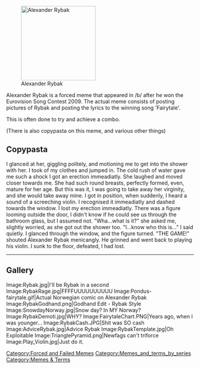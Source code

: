 [[Image:AlexanderRybak.jpg|200px|thumb|left|Alexander Rybak]]

Alexander Rybak is a forced meme that appeared in /b/ after he won the Eurovision Song Contest 2009. The actual meme consists of posting pictures of Rybak and posting the lyrics to the winning song 'Fairytale'. 

This is often done to try and achieve a combo.

(There is also copypasta on this meme, and various other things)

==Copypasta==

I glanced at her, giggling politely, and motioning me to get into the shower with her.
I took of my clothes and jumped in.
The cold rush of water gave me such a shock I got an erection immeadiatly.
She laughed and moved closer towards me.
She had such round breasts, perfectly formed, even, mature for her age.
But this was it, I was going to take away her virginity, and she would take away mine.
I got in position, when suddenly, I heard a sound of a screeching violin.
I recognised it immeadiatly and dashed towards the window.
I lost my erection immeadiatly.
There was a figure looming outside the door, I didn't know if he could see us through the bathroom glass, but I assumed not.
"Wha...what is it?" she asked me, slightly worried, as she got out the shower too.
"I...know who this is..." I said quietly.
I glanced through the window, and the figure turned.
"THE GAME!" shouted Alexander Rybak menicangly.
He grinned and went back to playing his violin.
I sunk to the floor, defeated, I had lost.


----


== Gallery ==
<gallery>
Image:Rybak.jpg|I'll be Rybak in a second
Image:RybakRage.jpg|FFFFUUUUUUUUUU
Image:Pondus-fairytale.gif|Actual Norwegian comic on Alexander Rybak
Image:RybakGodhand.png|Godhand Edit - Rybak Style
Image:SnowdayNorway.jpg|Snow day? In MY Norway?
Image:RybakDemoti.jpg|WHY?
Image:FairytaleChart.PNG|Years ago, when I was younger...
Image:RybakCash.JPG|Shit was SO cash
Image:AdviceRybak.jpg|Advice Rybak
Image:RybakTemplate.jpg|Oh Exploitable
Image:TrianglePyramid.png|Newfags can't triforce
Image:Play_Violin.jpg|Just do it.
</gallery>


[[Category:Forced and Failed Memes]][[Category:Memes_and_terms_by_series]][[Category:Memes & Terms]]